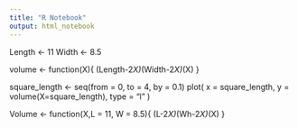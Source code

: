 ```yaml
---
title: "R Notebook"
output: html_notebook
---
```


Length <- 11
Width <- 8.5

volume <- function(X){
  (Length-2*X)*(Width-2*X)*(X)
}


square_length <- seq(from = 0, to = 4, by = 0.1)
plot(
  x = square_length,
  y = volume(X=square_length),
  type = "l"
)

Volume <- function(X,L = 11, W = 8.5){
  (L-2*X)*(Wh-2*X)*(X)
}